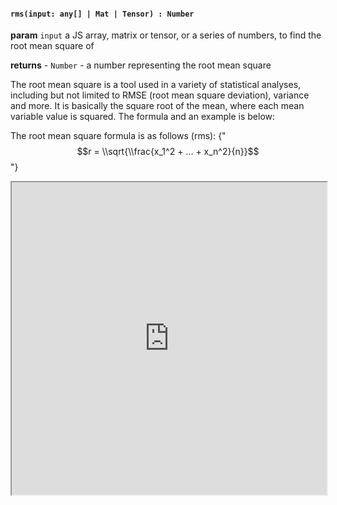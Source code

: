
#### `rms(input: any[] | Mat | Tensor) : Number`

**param** `input` a JS array, matrix or tensor, or a series of numbers, to find the root mean square of 

**returns** - `Number` - a number representing the root mean square

The root mean square is a tool used in a variety of statistical analyses, including but not limited to RMSE (root mean square deviation), variance and more. It is basically the square root of the mean, where each mean variable value is squared. The formula and an example is below:

The root mean square formula is as follows (rms):
<MathJaxContext>
      <MathJax>{"$$r = \\sqrt{\\frac{x_1^2 + ... + x_n^2}{n}}$$"}</MathJax>
</MathJaxContext>

<iframe src="https://hlab.app/s/LinJianan/iqr_book"
    width="100%"
    height="500px">
</iframe>
